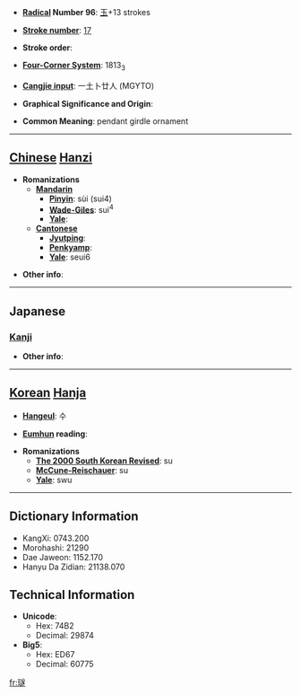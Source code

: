 * '''[[Wiktionary:Chinese radical index| Radical]] Number 96''': [[Wiktionary:Chinese radical index 玉|玉]]+13 strokes

* '''[[Wiktionary:Chinese total strokes index|Stroke number]]''': [[Wiktionary:Chinese total strokes index 17|17]]

* '''Stroke order''': 

* '''[[Wiktionary:Chinese four corner index|Four-Corner System]]''': 1813<sub>3</sub>

* '''[[Wiktionary:Chinese Cangjie index|Cangjie input]]''': 一土卜廿人 (MGYTO)

* '''Graphical Significance and Origin''': 

* '''Common Meaning''': pendant girdle ornament

----

== [[Chinese]] [[Hanzi]] ==

* '''Romanizations'''
** '''[[Mandarin]]'''
*** '''[[Pinyin]]''': sùi (sui4)
*** '''[[Wade-Giles]]''': sui<sup>4</sup>
*** '''[[Yale]]''': 
** '''[[Cantonese]]'''
*** '''[[Jyutping]]''':
*** '''[[Penkyamp]]''': 
*** '''[[Yale]]''': seui6

* '''Other info''': 

----

==Japanese==
===[[Kanji]]===
{{kanji|on readings=[[すい]] (sui), [[ずい]] (zui)
|kun readings=
}}

* '''Other info''':  

----

== [[Korean]] [[Hanja]] ==

* '''[[Hangeul]]''': 수

* '''[[Eumhun]] reading''': 

* '''Romanizations'''
** '''[[The 2000 South Korean Revised Romanization|The 2000 South Korean Revised]]''': su
** '''[[McCune-Reischauer]]''': su
** '''[[Yale]]''': swu

----

== Dictionary Information ==

* KangXi: 0743.200
* Morohashi: 21290
* Dae Jaweon: 1152.170
* Hanyu Da Zidian: 21138.070

== Technical Information ==

* '''Unicode''':
** Hex: 74B2
** Decimal: 29874
* '''Big5''':
** Hex: ED67
** Decimal: 60775

[[fr:璲]]
